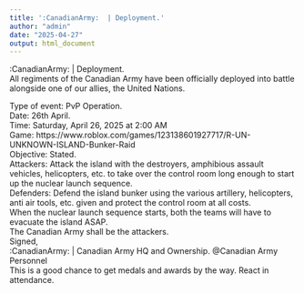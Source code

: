 ```yaml
---
title: ':CanadianArmy:  | Deployment.'
author: "admin"
date: "2025-04-27"
output: html_document
---
```


:CanadianArmy:  | Deployment. <br/>
All regiments of the Canadian Army have been officially deployed into battle alongside one of our allies, the United Nations. <br/>

Type of event: PvP Operation. <br/>
Date: 26th April. <br/>
Time: Saturday, April 26, 2025 at 2:00 AM <br/>
Game: https://www.roblox.com/games/123138601927717/R-UN-UNKNOWN-ISLAND-Bunker-Raid
<br/>
Objective: Stated.
<br/>
Attackers: Attack the island with the destroyers, amphibious assault vehicles, helicopters, etc. to take over the control room long enough to start up the nuclear launch sequence.
<br/>
Defenders: Defend the island bunker using the various artillery, helicopters, anti air tools, etc. given and protect the control room at all costs.
<br/>
When the nuclear launch sequence starts, both the teams will have to evacuate the island ASAP.
<br/>
The Canadian Army shall be the attackers.
<br/>
Signed,
<br/>
:CanadianArmy: | Canadian Army HQ and Ownership.
@Canadian Army Personnel 
<br/>
This is a good chance to get medals and awards by the way.
React in attendance. 
<br/>